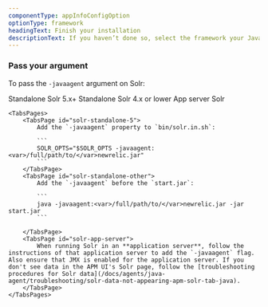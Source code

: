 ```yaml
---
componentType: appInfoConfigOption
optionType: framework 
headingText: Finish your installation
descriptionText: If you haven’t done so, select the framework your Java app is using.
---
```


### Pass your argument

To pass the `-javaagent` argument on Solr:

<Tabs>
	<TabsBar>
		<TabsBarItem id="solr-standalone-5">Standalone Solr 5.x+</TabsBarItem>
		<TabsBarItem id="solr-standalone-other">Standalone Solr 4.x or lower</TabsBarItem>
		<TabsBarItem id="solr-app-server">App server Solr</TabsBarItem>
	</TabsBar>

	<TabsPages>
		<TabsPage id="solr-standalone-5">
            Add the `-javaagent` property to `bin/solr.in.sh`:

            ```
            SOLR_OPTS="$SOLR_OPTS -javaagent:<var>/full/path/to/</var>newrelic.jar"
            ```
		</TabsPage>
		<TabsPage id="solr-standalone-other">
            Add the `-javaagent` before the `start.jar`:

            ```
            java -javaagent:<var>/full/path/to/</var>newrelic.jar -jar start.jar
            ```

		</TabsPage>
		<TabsPage id="solr-app-server">
            When running Solr in an **application server**, follow the instructions of that application server to add the `-javaagent` flag. Also ensure that JMX is enabled for the application server. If you don't see data in the APM UI's Solr page, follow the [troubleshooting procedures for Solr data](/docs/agents/java-agent/troubleshooting/solr-data-not-appearing-apm-solr-tab-java).
		</TabsPage>
	</TabsPages>
</Tabs>